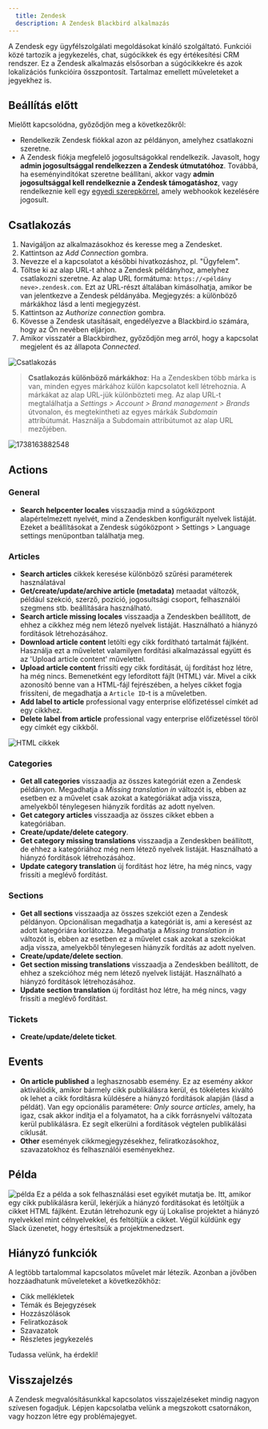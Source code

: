 ```yaml
---
  title: Zendesk
  description: A Zendesk Blackbird alkalmazás
---
```


<LinkCard title="Megtekintés GitHubon" target="_blank" href="https://github.com/bb-io/Zendesk" icon="github" />

A Zendesk egy ügyfélszolgálati megoldásokat kínáló szolgáltató. Funkciói közé tartozik a jegykezelés, chat, súgócikkek és egy értékesítési CRM rendszer. Ez a Zendesk alkalmazás elsősorban a súgócikkekre és azok lokalizációs funkcióira összpontosít. Tartalmaz emellett műveleteket a jegyekhez is.

## Beállítás előtt

Mielőtt kapcsolódna, győződjön meg a következőkről:

- Rendelkezik Zendesk fiókkal azon az példányon, amelyhez csatlakozni szeretne.
- A Zendesk fiókja megfelelő jogosultságokkal rendelkezik. Javasolt, hogy **admin jogosultsággal rendelkezzen a Zendesk útmutatóhoz**. Továbbá, ha eseményindítókat szeretne beállítani, akkor vagy **admin jogosultsággal kell rendelkeznie a Zendesk támogatáshoz**, vagy rendelkeznie kell egy [egyedi szerepkörrel](https://support.zendesk.com/hc/en-us/articles/4408882153882-Creating-custom-roles-and-assigning-agents#topic_cxn_hig_bd), amely webhookok kezelésére jogosult.

## Csatlakozás

1. Navigáljon az alkalmazásokhoz és keresse meg a Zendesket.
2. Kattintson az _Add Connection_ gombra.
3. Nevezze el a kapcsolatot a későbbi hivatkozáshoz, pl. "Ügyfelem".
4. Töltse ki az alap URL-t ahhoz a Zendesk példányhoz, amelyhez csatlakozni szeretne. Az alap URL formátuma: `https://<példány neve>.zendesk.com`. Ezt az URL-részt általában kimásolhatja, amikor be van jelentkezve a Zendesk példányába. Megjegyzés: a különböző márkákhoz lásd a lenti megjegyzést.
5. Kattintson az _Authorize connection_ gombra.
6. Kövesse a Zendesk utasításait, engedélyezve a Blackbird.io számára, hogy az Ön nevében eljárjon.
7. Amikor visszatér a Blackbirdhez, győződjön meg arról, hogy a kapcsolat megjelent és az állapota _Connected_.

![Csatlakozás](https://raw.githubusercontent.com/bb-io/Zendesk/main/image/README/1692612174111.png)

> **Csatlakozás különböző márkákhoz**: Ha a Zendeskben több márka is van, minden egyes márkához külön kapcsolatot kell létrehoznia. A márkákat az alap URL-jük különbözteti meg. Az alap URL-t megtalálhatja a *Settings > Account > Brand management > Brands* útvonalon, és megtekintheti az egyes márkák *Subdomain* attribútumát. Használja a Subdomain attribútumot az alap URL mezőjében.

![1738163882548](https://raw.githubusercontent.com/bb-io/Zendesk/main/image/README/1738163882548.png)

## Actions

### General

- **Search helpcenter locales** visszaadja mind a súgóközpont alapértelmezett nyelvét, mind a Zendeskben konfigurált nyelvek listáját. Ezeket a beállításokat a Zendesk súgóközpont > Settings > Language settings menüpontban találhatja meg.

### Articles

- **Search articles** cikkek keresése különböző szűrési paraméterek használatával
- **Get/create/update/archive article (metadata)** metaadat változók, például szekció, szerző, pozíció, jogosultsági csoport, felhasználói szegmens stb. beállítására használható.
- **Search article missing locales** visszaadja a Zendeskben beállított, de ehhez a cikkhez még nem létező nyelvek listáját. Használható a hiányzó fordítások létrehozásához.
- **Download article content** letölti egy cikk fordítható tartalmát fájlként. Használja ezt a műveletet valamilyen fordítási alkalmazással együtt és az 'Upload article content' művelettel.
- **Upload article content** frissíti egy cikk fordítását, új fordítást hoz létre, ha még nincs. Bemenetként egy lefordított fájlt (HTML) vár. Mivel a cikk azonosító benne van a HTML-fájl fejrészében, a helyes cikket fogja frissíteni, de megadhatja a `Article ID`-t is a műveletben.
- **Add label to article** professional vagy enterprise előfizetéssel címkét ad egy cikkhez.
- **Delete label from article** professional vagy enterprise előfizetéssel töröl egy címkét egy cikkből.

![HTML cikkek](https://raw.githubusercontent.com/bb-io/Zendesk/main/image/README/1692613846802.png)

### Categories

- **Get all categories** visszaadja az összes kategóriát ezen a Zendesk példányon. Megadhatja a _Missing translation in_ változót is, ebben az esetben ez a művelet csak azokat a kategóriákat adja vissza, amelyekből ténylegesen hiányzik fordítás az adott nyelven.
- **Get category articles** visszaadja az összes cikket ebben a kategóriában.
- **Create/update/delete category**.
- **Get category missing translations** visszaadja a Zendeskben beállított, de ehhez a kategóriához még nem létező nyelvek listáját. Használható a hiányzó fordítások létrehozásához.
- **Update category translation** új fordítást hoz létre, ha még nincs, vagy frissíti a meglévő fordítást.

### Sections

- **Get all sections** visszaadja az összes szekciót ezen a Zendesk példányon. Opcionálisan megadhatja a kategóriát is, ami a keresést az adott kategóriára korlátozza. Megadhatja a _Missing translation in_ változót is, ebben az esetben ez a művelet csak azokat a szekciókat adja vissza, amelyekből ténylegesen hiányzik fordítás az adott nyelven.
- **Create/update/delete section**.
- **Get section missing translations** visszaadja a Zendeskben beállított, de ehhez a szekcióhoz még nem létező nyelvek listáját. Használható a hiányzó fordítások létrehozásához.
- **Update section translation** új fordítást hoz létre, ha még nincs, vagy frissíti a meglévő fordítást.

### Tickets

- **Create/update/delete ticket**.

## Events

- **On article published** a leghasznosabb esemény. Ez az esemény akkor aktiválódik, amikor bármely cikk publikálásra kerül, és tökéletes kiváltó ok lehet a cikk fordításra küldésére a hiányzó fordítások alapján (lásd a példát). Van egy opcionális paramétere: _Only source articles_, amely, ha igaz, csak akkor indítja el a folyamatot, ha a cikk forrásnyelvi változata kerül publikálásra. Ez segít elkerülni a fordítások végtelen publikálási ciklusát.
- **Other** események cikkmegjegyzésekhez, feliratkozásokhoz, szavazatokhoz és felhasználói eseményekhez.

## Példa

![példa](https://raw.githubusercontent.com/bb-io/Zendesk/main/image/README/1692615904702.png)
Ez a példa a sok felhasználási eset egyikét mutatja be. Itt, amikor egy cikk publikálásra kerül, lekérjük a hiányzó fordításokat és letöltjük a cikket HTML fájlként. Ezután létrehozunk egy új Lokalise projektet a hiányzó nyelvekkel mint célnyelvekkel, és feltöltjük a cikket. Végül küldünk egy Slack üzenetet, hogy értesítsük a projektmenedzsert.

## Hiányzó funkciók

A legtöbb tartalommal kapcsolatos művelet már létezik. Azonban a jövőben hozzáadhatunk műveleteket a következőkhöz:

- Cikk mellékletek
- Témák és Bejegyzések
- Hozzászólások
- Feliratkozások
- Szavazatok
- Részletes jegykezelés

Tudassa velünk, ha érdekli!

## Visszajelzés

A Zendesk megvalósításunkkal kapcsolatos visszajelzéseket mindig nagyon szívesen fogadjuk. Lépjen kapcsolatba velünk a megszokott csatornákon, vagy hozzon létre egy problémajegyet.
